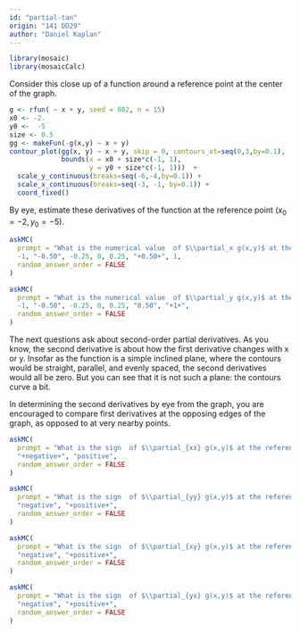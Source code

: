 ```yaml
---
id: "partial-tan"
origin: "141 DD29"
author: "Daniel Kaplan"
---
```


```r

library(mosaic)
library(mosaicCalc)
```


Consider this close up of a function around a reference point at the center of the graph.

```r
g <- rfun( ~ x + y, seed = 802, n = 15)
x0 <- -2.
y0 <-  -5
size <- 0.5
gg <- makeFun(-g(x,y) ~ x + y)
contour_plot(gg(x, y) ~ x + y, skip = 0, contours_at=seq(0,3,by=0.1),
             bounds(x = x0 + size*c(-1, 1),
                    y = y0 + size*c(-1, 1)))  +
  scale_y_continuous(breaks=seq(-6,-4,by=0.1)) +
  scale_x_continuous(breaks=seq(-3, -1, by=0.1)) +
  coord_fixed()
```

By eye, estimate these derivatives of the function at the reference point $(x_0=-2, y_0=-5)$.




```r
askMC(
  prompt = "What is the numerical value  of $\\partial_x g(x,y)$ at the reference point?",
  -1, "-0.50", -0.25, 0, 0.25, "+0.50+", 1,
  random_answer_order = FALSE
)
```

```r
askMC(
  prompt = "What is the numerical value  of $\\partial_y g(x,y)$ at the reference point?",
  -1, "-0.50", -0.25, 0, 0.25, "0.50", "+1+",
  random_answer_order = FALSE
)
```

The next questions ask about second-order  partial derivatives. As you know, the second derivative is about how the first derivative changes with x or y. Insofar as the function is a simple inclined plane, where the contours would be straight, parallel,  and evenly spaced,  the second derivatives would all  be zero. But you can see that it is not such a plane: the contours curve a bit.

In  determining the second derivatives by eye from the graph, you  are encouraged to compare first derivatives at the opposing edges of the graph,  as opposed to at very nearby points.


```r
askMC(
  prompt = "What is the sign  of $\\partial_{xx} g(x,y)$ at the reference point?",
  "+negative+", "positive",
  random_answer_order = FALSE
)
```

```r
askMC(
  prompt = "What is the sign  of $\\partial_{yy} g(x,y)$ at the reference point?",
  "negative", "+positive+",
  random_answer_order = FALSE
)
```

```r
askMC(
  prompt = "What is the sign  of $\\partial_{xy} g(x,y)$ at the reference point?",
  "negative", "+positive+",
  random_answer_order = FALSE
)
```

```r
askMC(
  prompt = "What is the sign  of $\\partial_{yx} g(x,y)$ at the reference point?",
  "negative", "+positive+",
  random_answer_order = FALSE
)
```

